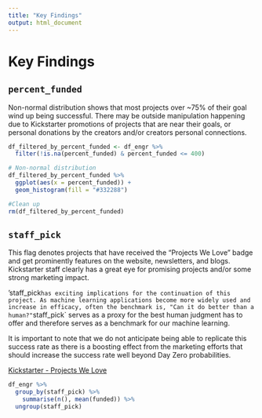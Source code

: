 ```yaml
---
title: "Key Findings"
output: html_document
---
```


# Key Findings

## `percent_funded`
Non-normal distribution shows that most projects over ~75% of their goal wind up being successful. There may be outside manipulation happening due to Kickstarter promotions of projects that are near their goals, or personal donations by the creators and/or creators personal connections.

```r

df_filtered_by_percent_funded <- df_engr %>%
  filter(!is.na(percent_funded) & percent_funded <= 400)

# Non-normal distribution
df_filtered_by_percent_funded %>% 
  ggplot(aes(x = percent_funded)) + 
  geom_histogram(fill = "#332288")

#Clean up
rm(df_filtered_by_percent_funded)
```


## `staff_pick`
This flag denotes projects that have received the "Projects We Love" badge and get prominently features on the website, newsletters, and blogs. Kickstarter staff clearly has a great eye for promising projects and/or some strong marketing impact.

'staff_pick` has exciting implications for the continuation of this project. As machine learning applications become more widely used and increase in efficacy, often the benchmark is, "Can it do better than a human?" `staff_pick` serves as a proxy for the best human judgment has to offer and therefore serves as a benchmark for our machine learning.

It is important to note that we do not anticipate being able to replicate this success rate as there is a boosting effect from the marketing efforts that should increase the success rate well beyond Day Zero probabilities.

[Kickstarter - Projects We Love](https://www.kickstarter.com/discover/recommended)

```r
df_engr %>%
  group_by(staff_pick) %>%
    summarise(n(), mean(funded)) %>% 
  ungroup(staff_pick)
```